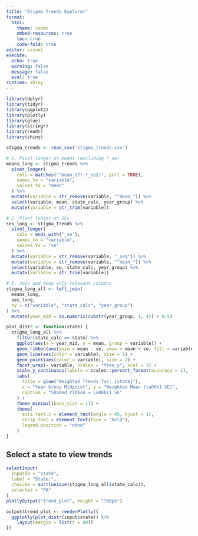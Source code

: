 ```yaml
---
title: "Stigma Trends Explorer"
format:
  html:
    theme: cosmo
    embed-resources: true
    toc: true
    code-fold: true
editor: visual
execute:
  echo: true
  warning: false
  message: false
  eval: true
runtime: shiny
---
```


```r
library(dplyr)
library(tidyr)
library(ggplot2)
library(plotly)
library(glue)
library(stringr)
library(readr)
library(shiny)
```

```r
stigma_trends <- read_csv('stigma_trends.csv')

# 1. Pivot longer on means (excluding *_se)
means_long <- stigma_trends %>%
  pivot_longer(
    cols = matches("^mean_(?!.*_se$)", perl = TRUE),
    names_to = "variable",
    values_to = "mean"
  ) %>%
  mutate(variable = str_remove(variable, "^mean_")) %>%
  select(variable, mean, state_calc, year_group) %>% 
  mutate(variable = str_trim(variable))

# 2. Pivot longer on SEs
ses_long <- stigma_trends %>%
  pivot_longer(
    cols = ends_with("_se"),
    names_to = "variable",
    values_to = "se"
  ) %>%
  mutate(variable = str_remove(variable, "_se$")) %>%
  mutate(variable = str_remove(variable, "^mean_")) %>%
  select(variable, se, state_calc, year_group) %>% 
  mutate(variable = str_trim(variable))

# 3. Join and keep only relevant columns
stigma_long_all <- left_join(
  means_long,
  ses_long,
  by = c("variable", "state_calc", "year_group")
) %>%
  mutate(year_mid = as.numeric(substr(year_group, 1, 4)) + 0.5)
```

```r
plot_distr <- function(state) {
  stigma_long_all %>%
    filter(state_calc == state) %>%
    ggplot(aes(x = year_mid, y = mean, group = variable)) +
    geom_ribbon(aes(ymin = mean - se, ymax = mean + se, fill = variable), alpha = 0.2, color = NA) +
    geom_line(aes(color = variable), size = 1) +
    geom_point(aes(color = variable), size = 2) +
    facet_wrap(~ variable, scales = "free_y", ncol = 3) +
    scale_y_continuous(labels = scales::percent_format(accuracy = 1), limits = c(0, 1)) +
    labs(
      title = glue("Weighted Trends for: {state}"),
      x = "Year Group Midpoint", y = "Weighted Mean (\u00b1 SE)",
      caption = "Shaded ribbon = \u00b11 SE"
    ) +
    theme_minimal(base_size = 11) +
    theme(
      axis.text.x = element_text(angle = 45, hjust = 1),
      strip.text = element_text(face = "bold"),
      legend.position = "none"
    )
}
```

## Select a state to view trends

```r
selectInput(
  inputId = "state", 
  label = "State:", 
  choices = sort(unique(stigma_long_all$state_calc)),
  selected = "PA"
)
plotlyOutput("trend_plot", height = "700px")
```

```r
output$trend_plot <- renderPlotly({
  ggplotly(plot_distr(input$state)) %>%
    layout(margin = list(t = 60))
})
```
